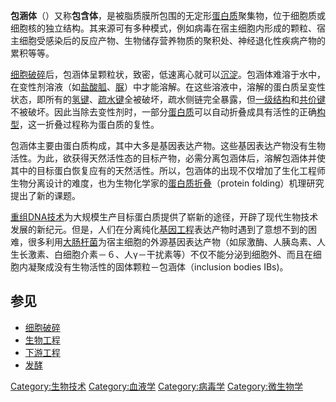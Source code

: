 {{Unreferenced|time=2021-03-01T11:54:10+00:00}}
'''包涵体'''（{{lang|en|inclusion bodies}}）又称'''包含体'''，是被脂质膜所包围的无定形[[蛋白质|蛋白质]]聚集物，位于细胞质或细胞核的独立结构。其来源可有多种模式，例如病毒在宿主细胞内形成的颗粒、宿主细胞受感染后的反应产物、生物储存营养物质的聚积处、神经退化性疾病产物的累积等等。

[[细胞破碎|细胞破碎]]后，包涵体呈颗粒状，致密，低速离心就可以[[沉淀|沉淀]]。包涵体难溶于水中，在变性剂溶液（如[[盐酸胍|盐酸胍]]、[[脲|脲]]）中才能溶解。在这些溶液中，溶解的蛋白质呈变性状态，即所有的[[氢键|氢键]]、[[疏水键|疏水键]]全被破坏，疏水侧链完全暴露，但[[一级结构|一级结构]]和[[共价键|共价键]]不被破坏。因此当除去变性剂时，一部分[[蛋白质|蛋白质]]可以自动折叠成具有活性的正确[[构型|构型]]，这一折叠过程称为蛋白质的复性。

包涵体主要由蛋白质构成，其中大多是基因表达产物。这些基因表达产物没有生物活性。为此，欲获得天然活性态的目标产物，必需分离包涵体后，溶解包涵体并使其中的目标蛋白恢复应有的天然活性。所以，包涵体的出现不仅增加了生化工程师生物分离设计的难度，也为生物化学家的[[蛋白质折叠|蛋白质折叠]]（protein folding）机理研究提出了新的课题。

[[重组DNA技术|重组DNA技术]]为大规模生产目标蛋白质提供了崭新的途径，开辟了现代生物技术发展的新纪元。但是，人们在分离纯化[[基因工程|基因工程]]表达产物时遇到了意想不到的困难，很多利用[[大肠杆菌|大肠杆菌]]为宿主细胞的外源基因表达产物（如尿激酶、人胰岛素、人生长激素、白细胞介素－６、人γ－干扰素等）不仅不能分泌到细胞外、而且在细胞内凝聚成没有生物活性的固体颗粒－包涵体（inclusion bodies IBs)。

== 参见 ==
* [[细胞破碎|细胞破碎]]
* [[生物工程|生物工程]]
* [[下游工程|下游工程]]
* [[发酵|发酵]]

{{血液临床与实验室异常所见}}

[[Category:生物技术|Category:生物技术]]
[[Category:血液学|Category:血液学]]
[[Category:病毒学|Category:病毒学]]
[[Category:微生物学|Category:微生物学]]